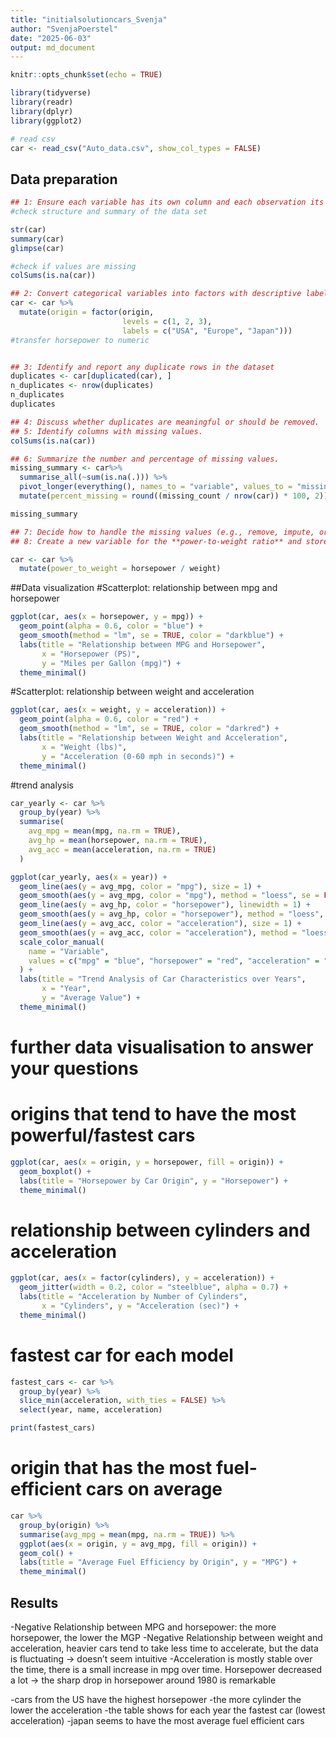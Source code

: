 ```yaml
---
title: "initialsolutioncars_Svenja"
author: "SvenjaPoerstel"
date: "2025-06-03"
output: md_document
---
```


```r
knitr::opts_chunk$set(echo = TRUE)
```

```r
library(tidyverse) 
library(readr) 
library(dplyr)
library(ggplot2)
```

```r
# read csv
car <- read_csv("Auto_data.csv", show_col_types = FALSE)
```

## Data preparation

```r

## 1: Ensure each variable has its own column and each observation its own row
#check structure and summary of the data set 

str(car)
summary(car)
glimpse(car)

#check if values are missing
colSums(is.na(car))

## 2: Convert categorical variables into factors with descriptive labels
car <- car %>%
  mutate(origin = factor(origin,
                         levels = c(1, 2, 3),
                         labels = c("USA", "Europe", "Japan")))
#transfer horsepower to numeric


## 3: Identify and report any duplicate rows in the dataset
duplicates <- car[duplicated(car), ]
n_duplicates <- nrow(duplicates)
n_duplicates
duplicates

## 4: Discuss whether duplicates are meaningful or should be removed.
## 5: Identify columns with missing values.
colSums(is.na(car))

## 6: Summarize the number and percentage of missing values.
missing_summary <- car%>%
  summarise_all(~sum(is.na(.))) %>%
  pivot_longer(everything(), names_to = "variable", values_to = "missing_count") %>%
  mutate(percent_missing = round((missing_count / nrow(car)) * 100, 2))

missing_summary

## 7: Decide how to handle the missing values (e.g., remove, impute, or analyze separately).
## 8: Create a new variable for the **power-to-weight ratio** and store it in a new column.

car <- car %>%
  mutate(power_to_weight = horsepower / weight)

```

##Data visualization 
#Scatterplot: relationship between mpg and horsepower

```r

ggplot(car, aes(x = horsepower, y = mpg)) +
  geom_point(alpha = 0.6, color = "blue") +
  geom_smooth(method = "lm", se = TRUE, color = "darkblue") +
  labs(title = "Relationship between MPG and Horsepower",
       x = "Horsepower (PS)",
       y = "Miles per Gallon (mpg)") +
  theme_minimal()
```

#Scatterplot: relationship between weight and acceleration

```r
ggplot(car, aes(x = weight, y = acceleration)) +
  geom_point(alpha = 0.6, color = "red") +
  geom_smooth(method = "lm", se = TRUE, color = "darkred") +
  labs(title = "Relationship between Weight and Acceleration",
       x = "Weight (lbs)",
       y = "Acceleration (0-60 mph in seconds)") +
  theme_minimal()

```

#trend analysis

```r

car_yearly <- car %>%
  group_by(year) %>%
  summarise(
    avg_mpg = mean(mpg, na.rm = TRUE),
    avg_hp = mean(horsepower, na.rm = TRUE),
    avg_acc = mean(acceleration, na.rm = TRUE)
  )

ggplot(car_yearly, aes(x = year)) +
  geom_line(aes(y = avg_mpg, color = "mpg"), size = 1) +
  geom_smooth(aes(y = avg_mpg, color = "mpg"), method = "loess", se = FALSE, linetype = "dashed") +
  geom_line(aes(y = avg_hp, color = "horsepower"), linewidth = 1) +
  geom_smooth(aes(y = avg_hp, color = "horsepower"), method = "loess", se = FALSE, linetype = "dashed") +
  geom_line(aes(y = avg_acc, color = "acceleration"), size = 1) +
  geom_smooth(aes(y = avg_acc, color = "acceleration"), method = "loess", se = FALSE, linetype = "dashed") +
  scale_color_manual(
    name = "Variable",
    values = c("mpg" = "blue", "horsepower" = "red", "acceleration" = "green")
  ) +
  labs(title = "Trend Analysis of Car Characteristics over Years",
       x = "Year",
       y = "Average Value") +
  theme_minimal()
```
# further data visualisation to answer your questions 
# origins that tend to have the most powerful/fastest cars 

```r
ggplot(car, aes(x = origin, y = horsepower, fill = origin)) +
  geom_boxplot() +
  labs(title = "Horsepower by Car Origin", y = "Horsepower") +
  theme_minimal()
```

# relationship between cylinders and acceleration

```r
ggplot(car, aes(x = factor(cylinders), y = acceleration)) +
  geom_jitter(width = 0.2, color = "steelblue", alpha = 0.7) +
  labs(title = "Acceleration by Number of Cylinders",
       x = "Cylinders", y = "Acceleration (sec)") +
  theme_minimal()
```

# fastest car for each model

```r
fastest_cars <- car %>%
  group_by(year) %>%
  slice_min(acceleration, with_ties = FALSE) %>%
  select(year, name, acceleration)

print(fastest_cars)
```

# origin that has the most fuel-efficient cars on average 

```r
car %>%
  group_by(origin) %>%
  summarise(avg_mpg = mean(mpg, na.rm = TRUE)) %>%
  ggplot(aes(x = origin, y = avg_mpg, fill = origin)) +
  geom_col() +
  labs(title = "Average Fuel Efficiency by Origin", y = "MPG") +
  theme_minimal()
```



## Results 

-Negative Relationship between MPG and horsepower:
the more horsepower, the lower the MGP
-Negative Relationship between weight and acceleration, heavier cars tend to take less time to 
accelerate, but the data is fluctuating
-> doesn't seem intuitive
-Acceleration is mostly stable over the time, there is a small increase in mpg over time. Horsepower decreased a lot 
-> the sharp drop in horsepower around 1980 is remarkable

-cars from the US have the highest horsepower 
-the more cylinder the lower the acceleration 
-the table shows for each year the fastest car (lowest acceleration)
-japan seems to have the most average fuel efficient cars 
